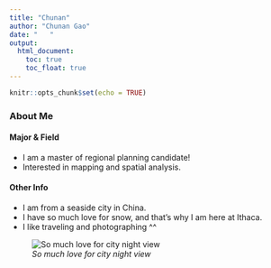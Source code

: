 ```yaml
---
title: "Chunan"
author: "Chunan Gao"
date: "   "
output:  
  html_document:  
    toc: true  
    toc_float: true 
---
```


```r
knitr::opts_chunk$set(echo = TRUE)
```


### About Me

#### Major & Field
* I am a master of regional planning candidate!
* Interested in mapping and spatial analysis.

#### Other Info
* I am from a seaside city in China.
* I have so much love for snow, and that's why I am here at Ithaca.
* I like traveling and photographing ^^

![*So much love for city night view*](https://images.fineartamerica.com/images-medium-large-5/tokyo-night-view-takao-kataoka.jpg)

